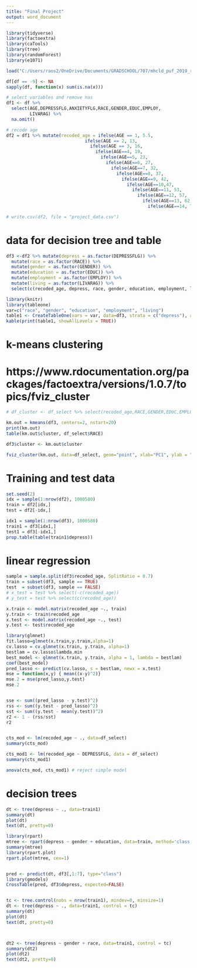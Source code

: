 ---
title: "Final Project"
output: word_document
---

```{r}
library(tidyverse)
library(factoextra)
library(caTools)
library(tree)
library(randomForest)
library(e1071)
```

```{r}
load("C:/Users/raos2/OneDrive/Documents/GRADSCHOOL/707/mhcld_puf_2019_r.RData")
```

```{r}
df[df == -9] <- NA
sapply(df, function(x) sum(is.na(x)))

# select variables and remove nas
df1 <- df %>% 
  select(AGE,DEPRESSFLG,ANXIETYFLG,RACE,GENDER,EDUC,EMPLOY,
         LIVARAG) %>% 
  na.omit()

# recode age
df2 = df1 %>% mutate(recoded_age = ifelse(AGE == 1, 5.5,
                              ifelse(AGE == 2, 13, 
                                ifelse(AGE == 3, 16, 
                                  ifelse(AGE==4, 19,
                                    ifelse(AGE==5, 23, 
                                      ifelse(AGE==6, 27,
                                        ifelse(AGE==7, 32, 
                                          ifelse(AGE==8, 37,
                                            ifelse(AGE==9, 42, 
                                              ifelse(AGE==10,47, 
                                                ifelse(AGE==11, 53, 
                                                  ifelse(AGE==12, 57, 
                                                    ifelse(AGE==13, 62, 
                                                      ifelse(AGE==14, 72, NA))))))))))))))) %>% select(-c(AGE))

# write.csv(df2, file = "project_data.csv")
```

# data for decision tree and table
```{r}
df3 <-df2 %>% mutate(depress = as.factor(DEPRESSFLG)) %>%
  mutate(race = as.factor(RACE)) %>%
  mutate(gender = as.factor(GENDER)) %>%
  mutate(education = as.factor(EDUC)) %>% 
  mutate(employment = as.factor(EMPLOY)) %>%
  mutate(living = as.factor(LIVARAG)) %>%
  select(c(recoded_age, depress, race, gender, education, employment, living))
```

```{r}
library(knitr)
library(tableone)
var=c("race", "gender", "education", "employment", "living") 
table1 <- CreateTableOne(vars = var, data=df3, strata = c("depress"), addOverall = TRUE)
kable(print(table1, showAllLevels = TRUE))
```

# k-means clustering
# https://www.rdocumentation.org/packages/factoextra/versions/1.0.7/topics/fviz_cluster
```{r}
# df_cluster <- df_select %>% select(recoded_age,RACE,GENDER,EDUC,EMPLOY,LIVARAG)

km.out = kmeans(df3, centers=2, nstart=20)
print(km.out)
table(km.out$cluster, df_select$RACE)

df3$cluster <- km.out$cluster

fviz_cluster(km.out, data=df_select, geom="point", xlab="PC1", ylab = "PC2")


```

# Training and test data
```{r}
set.seed(2)
idx = sample(1:nrow(df2), 1000580)
train = df2[idx,]
test = df2[-idx,]

idx1 = sample(1:nrow(df3), 1000580)
train1 = df3[idx1,]
test1 = df3[-idx1,]
prop.table(table(train1$depress))
```

# linear regression
```{r}
sample = sample.split(df3$recoded_age, SplitRatio = 0.7)
train = subset(df3, sample == TRUE)
test  = subset(df3, sample == FALSE)
# x_test = test %>% select(-c(recoded_age))
# y_test = test %>% select(c(recoded_age))

x.train <- model.matrix(recoded_age ~., train)
y.train <- train$recoded_age
x.test <- model.matrix(recoded_age ~., test)
y.test <- test$recoded_age

library(glmnet)
fit.lasso=glmnet(x.train,y.train,alpha=1)
cv.lasso = cv.glmnet(x.train, y.train, alpha=1)
bestlam = cv.lasso$lambda.min
best_model <- glmnet(x.train, y.train, alpha = 1, lambda = bestlam)
coef(best_model)
pred_lasso <- predict(cv.lasso, s = bestlam, newx = x.test)
mse = function(x,y) { mean((x-y)^2)}
mse.2 = mse(pred_lasso,y.test)
mse.2


sse <- sum((pred_lasso - y.test)^2)
rss <- sum((y.test - pred_lasso)^2)
sst <- sum((y.test - mean(y.test))^2)
r2 <- 1 - (rss/sst)
r2


cts_mod <- lm(recoded_age ~ ., data=df_select)
summary(cts_mod)

cts_mod1 <- lm(recoded_age ~ DEPRESSFLG, data = df_select)
summary(cts_mod1)

anova(cts_mod, cts_mod1) # reject simple model
```

# decision trees
```{r}
dt <- tree(depress ~ ., data=train1)
summary(dt)
plot(dt)
text(dt, pretty=0)

library(rpart)
mtree <- rpart(depress ~ gender + education, data=train, method='class')
summary(mtree)
library(rpart.plot)
rpart.plot(mtree, cex=1)


pred <- predict(dt, df3[,1:7], type="class")
library(gmodels)
CrossTable(pred, df3$depress, expected=FALSE)


tc <- tree.control(nobs = nrow(train1), mindev=0, minsize=1)
dt <- tree(depress ~ ., data=train1, control = tc)
summary(dt)
plot(dt)
text(dt, pretty=0)



dt2 <- tree(depress ~ gender + race, data=train1, control = tc)
summary(dt2)
plot(dt2)
text(dt2, pretty=0)
```

